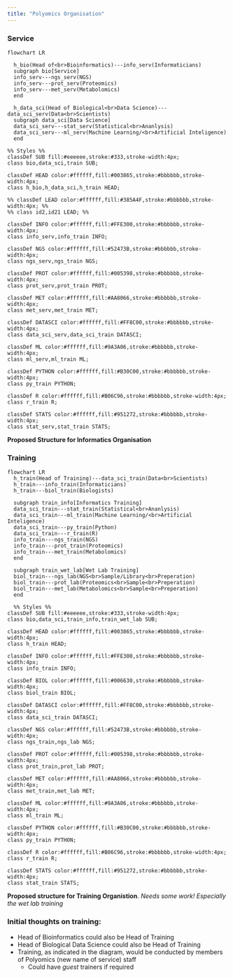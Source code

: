 ```yaml
---
title: "Polyomics Organisation"
---
```


### Service

```mermaid
flowchart LR

  h_bio(Head of<br>Bioinformatics)---info_serv(Informaticians)
  subgraph bio[Service]
  info_serv---ngs_serv(NGS)
  info_serv---prot_serv(Proteomics)
  info_serv---met_serv(Metabolomics)
  end
  
  h_data_sci(Head of Biological<br>Data Science)---data_sci_serv(Data<br>Scientists)
  subgraph data_sci[Data Science]
  data_sci_serv---stat_serv(Statistical<br>Ananlysis)
  data_sci_serv---ml_serv(Machine Learning/<br>Artificial Inteligence)
  end

%% Styles %%
classDef SUB fill:#eeeeee,stroke:#333,stroke-width:4px;
class bio,data_sci,train SUB;

classDef HEAD color:#ffffff,fill:#003865,stroke:#bbbbbb,stroke-width:4px;
class h_bio,h_data_sci,h_train HEAD;

%% classDef LEAD color:#ffffff,fill:#385A4F,stroke:#bbbbbb,stroke-width:4px; %%
%% class id2,id21 LEAD; %%

classDef INFO color:#ffffff,fill:#FFE300,stroke:#bbbbbb,stroke-width:4px;
class info_serv,info_train INFO;

classDef NGS color:#ffffff,fill:#52473B,stroke:#bbbbbb,stroke-width:4px;
class ngs_serv,ngs_train NGS;

classDef PROT color:#ffffff,fill:#005398,stroke:#bbbbbb,stroke-width:4px;
class prot_serv,prot_train PROT;

classDef MET color:#ffffff,fill:#AA8066,stroke:#bbbbbb,stroke-width:4px;
class met_serv,met_train MET;

classDef DATASCI color:#ffffff,fill:#FF8C00,stroke:#bbbbbb,stroke-width:4px;
class data_sci_serv,data_sci_train DATASCI;

classDef ML color:#ffffff,fill:#9A3A06,stroke:#bbbbbb,stroke-width:4px;
class ml_serv,ml_train ML;

classDef PYTHON color:#ffffff,fill:#B30C00,stroke:#bbbbbb,stroke-width:4px;
class py_train PYTHON;

classDef R color:#ffffff,fill:#B06C96,stroke:#bbbbbb,stroke-width:4px;
class r_train R;

classDef STATS color:#ffffff,fill:#951272,stroke:#bbbbbb,stroke-width:4px;
class stat_serv,stat_train STATS;

```

**Proposed Structure for Informatics Organisation**

### Training
```mermaid
flowchart LR
  h_train(Head of Training)---data_sci_train(Data<br>Scientists)
  h_train---info_train(Informaticians)
  h_train---biol_train(Biologists)
  
  subgraph train_info[Informatics Training]
  data_sci_train---stat_train(Statistical<br>Ananlysis)
  data_sci_train---ml_train(Machine Learning/<br>Artificial Inteligence)
  data_sci_train---py_train(Python)
  data_sci_train---r_train(R)
  info_train---ngs_train(NGS)
  info_train---prot_train(Proteomics)
  info_train---met_train(Metabolomics)
  end
  
  subgraph train_wet_lab[Wet Lab Training]
  biol_train---ngs_lab(NGS<br>Sample/Library<br>Preperation)
  biol_train---prot_lab(Proteomics<br>Sample<br>Preperation)
  biol_train---met_lab(Metabolomics<br>Sample<br>Preperation)
  end
  
  %% Styles %%
classDef SUB fill:#eeeeee,stroke:#333,stroke-width:4px;
class bio,data_sci,train_info,train_wet_lab SUB;

classDef HEAD color:#ffffff,fill:#003865,stroke:#bbbbbb,stroke-width:4px;
class h_train HEAD;

classDef INFO color:#ffffff,fill:#FFE300,stroke:#bbbbbb,stroke-width:4px;
class info_train INFO;

classDef BIOL color:#ffffff,fill:#006630,stroke:#bbbbbb,stroke-width:4px;
class biol_train BIOL;

classDef DATASCI color:#ffffff,fill:#FF8C00,stroke:#bbbbbb,stroke-width:4px;
class data_sci_train DATASCI;

classDef NGS color:#ffffff,fill:#52473B,stroke:#bbbbbb,stroke-width:4px;
class ngs_train,ngs_lab NGS;

classDef PROT color:#ffffff,fill:#005398,stroke:#bbbbbb,stroke-width:4px;
class prot_train,prot_lab PROT;

classDef MET color:#ffffff,fill:#AA8066,stroke:#bbbbbb,stroke-width:4px;
class met_train,met_lab MET;

classDef ML color:#ffffff,fill:#9A3A06,stroke:#bbbbbb,stroke-width:4px;
class ml_train ML;

classDef PYTHON color:#ffffff,fill:#B30C00,stroke:#bbbbbb,stroke-width:4px;
class py_train PYTHON;

classDef R color:#ffffff,fill:#B06C96,stroke:#bbbbbb,stroke-width:4px;
class r_train R;

classDef STATS color:#ffffff,fill:#951272,stroke:#bbbbbb,stroke-width:4px;
class stat_train STATS;
```

**Proposed structure for Training Organistion**. *Needs some work! Especially the wet lab training*  

### Initial thoughts on training:

-   Head of Bioinformatics could also be Head of Training
-   Head of Biological Data Science could also be Head of Training
-   Training, as indicated in the diagram, would be conducted by members of Polyomics (new name of service) staff
    -   Could have *guest* trainers if required

